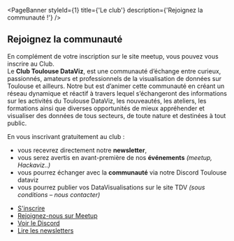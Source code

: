 

<PageBanner styleId={1} title={'Le club'} description={'Rejoignez la communauté !'} />

<section id="one">
<div className="inner">

# Rejoignez la communauté

En complément de votre inscription sur le site meetup, vous pouvez vous inscrire au Club.  
Le **Club Toulouse DataViz**, est une communauté d’échange entre curieux, passionnés, amateurs et professionnels de la visualisation de données sur Toulouse
et ailleurs. Notre but est d’animer cette communauté en créant un réseau dynamique et réactif à travers lequel s’échangeront des informations sur
les activités du Toulouse DataViz, les nouveautés, les ateliers, les formations ainsi que diverses opportunités de mieux appréhender et visualiser des
données de tous secteurs, de toute nature et destinées à tout public.

En vous inscrivant gratuitement au club :

- vous recevrez directement notre **newsletter**,
- vous serez avertis en avant-première de nos **événements** _(meetup, Hackaviz..)_
- vous pourrez échanger avec la **communauté** via notre Discord Toulouse dataviz
- vous pourrez publier vos DataVisualisations sur le site TDV _(sous conditions – nous contacter)_

<ul className="actions" style={{paddingTop:"10px"}}>
  <li>
    <a href={clubInscriptionLink} target="_blank" rel="noreferrer" className="button medium">
      S'inscrire
    </a>
  </li>
  <li>
   <a href={"https://www.meetup.com/fr-FR/Meetup-Visualisation-des-donnees-Toulouse/"} target="_blank" rel="noreferrer" className="button medium">
      Rejoignez-nous sur Meetup
    </a>
  </li>
  <li>
    <a href={discordLink} target="_blank" rel="noreferrer" className="button medium">
      Voir le Discord
    </a>
  </li>
  <li>
    <a href={newslettersUrl} target="_blank" rel="noreferrer" className="button medium">
      Lire les newsletters
    </a>
  </li>
</ul>

</div>
</section>
